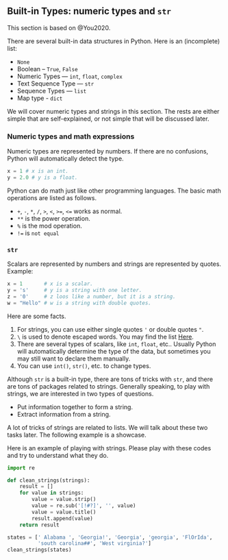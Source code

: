 
## Built-in Types: numeric types and `str` {#sec-path}

This section is based on @You2020.

There are several built-in data structures in Python. Here is an (incomplete) list:

- `None`
- Boolean -- `True`, `False`
- Numeric Types — `int`, `float`, `complex`
- Text Sequence Type — `str`
- Sequence Types — `list`
- Map type - `dict`

We will cover numeric types and strings in this section. The rests are either simple that are self-explained, or not simple that will be discussed later.



### Numeric types and math expressions
Numeric types are represented by numbers. If there are no confusions, Python will automatically detect the type. 
```python
x = 1 # x is an int.
y = 2.0 # y is a float.
```
Python can do math just like other programming languages. The basic math operations are listed as follows.

- `+`, `-`, `*`, `/`, `>`, `<`, `>=`, `<=` works as normal.
- `**` is the power operation.
- `%` is the mod operation.
- `!=` is `not equal`

### `str`
Scalars are represented by numbers and strings are represented by quotes. Example:
```python
x = 1       # x is a scalar.
y = 's'     # y is a string with one letter.
z = '0'     # z loos like a number, but it is a string.
w = "Hello" # w is a string with double quotes.
```
Here are some facts.

1. For strings, you can use either single quotes `'` or double quotes `"`.
2. `\` is used to denote escaped words. You may find the list [Here](https://www.w3schools.com/python/gloss_python_escape_characters.asp). 
3. There are several types of scalars, like `int`, `float`, etc.. Usually Python will automatically determine the type of the data, but sometimes you may still want to declare them manually.
4. You can use `int()`, `str()`, etc. to change types.

Although `str` is a built-in type, there are tons of tricks with `str`, and there are tons of packages related to strings. Generally speaking, to play with strings, we are interested in two types of questions.

- Put information together to form a string.
- Extract information from a string.

A lot of tricks of strings are related to lists. We will talk about these two tasks later. The following example is a showcase.


<!-- ::: {.callout-note}
There is a very subtle relations between the variable / constant and the name of the variable / constant. We will talk about these later.
::: -->


::: {#exm-}
Here is an example of playing with strings. Please play with these codes and try to understand what they do.

```python
import re

def clean_strings(strings):
    result = []
    for value in strings:
        value = value.strip()
        value = re.sub('[!#?]', '', value)
        value = value.title()
        result.append(value)
    return result

states = [' Alabama ', 'Georgia!', 'Georgia', 'georgia', 'FlOrIda',
          'south carolina##', 'West virginia?']
clean_strings(states)
```

:::


